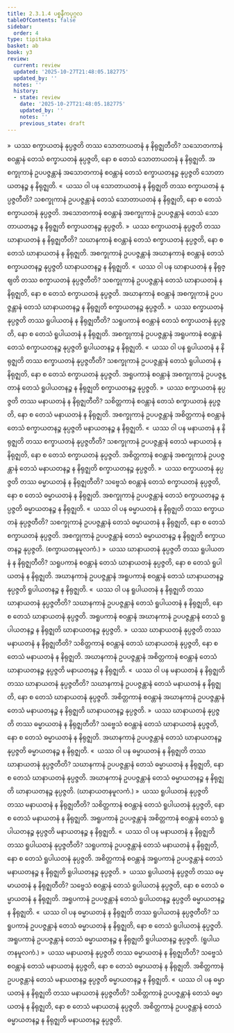 ```yaml
---
title: 2.3.1.4 ပစ္စနီကပုဂ္ဂလ
tableOfContents: false
sidebar:
  order: 4
type: tipitaka
basket: ab
book: y3
review:
  current: review
  updated: '2025-10-27T21:48:05.182775'
  updated_by: ''
  notes: ''
  history:
  - state: review
    date: '2025-10-27T21:48:05.182775'
    updated_by: ''
    notes: ''
    previous_state: draft
---
```



<ReviewStatus review={frontmatter.review} showDetails={true} />

<HypothesisAnnotation frontmatter={frontmatter} />

<DynamicBreadcrumb />

<Division number="204" book="y3" e="ch" v="33" p="170">

<Paragraph number="1609" book="y3">
»  ယဿ စက္ခာယတနံ နုပ္ပဇ္ဇတိ တဿ သောတာယတနံ န နိရုဇ္ဈတီတိ?
</Paragraph>

<Paragraph number="1610" book="y3">
သသောတကာနံ စဝန္တာနံ တေသံ စက္ခာယတနံ နုပ္ပဇ္ဇတိ, နော စ တေသံ သောတာယတနံ န နိရုဇ္ဈတိ. အစက္ခုကာနံ ဥပပဇ္ဇန္တာနံ အသောတကာနံ စဝန္တာနံ တေသံ စက္ခာယတနဉ္စ နုပ္ပဇ္ဇတိ သောတာယတနဉ္စ န နိရုဇ္ဈတိ.
</Paragraph>

<Paragraph number="1611" book="y3">
«  ယဿ ဝါ ပန သောတာယတနံ န နိရုဇ္ဈတိ တဿ စက္ခာယတနံ နုပ္ပဇ္ဇတီတိ?
</Paragraph>

<Paragraph number="1612" book="y3">
သစက္ခုကာနံ ဥပပဇ္ဇန္တာနံ တေသံ သောတာယတနံ န နိရုဇ္ဈတိ, နော စ တေသံ စက္ခာယတနံ နုပ္ပဇ္ဇတိ. အသောတကာနံ စဝန္တာနံ အစက္ခုကာနံ ဥပပဇ္ဇန္တာနံ တေသံ သောတာယတနဉ္စ န နိရုဇ္ဈတိ စက္ခာယတနဉ္စ နုပ္ပဇ္ဇတိ.
</Paragraph>

<Paragraph number="1613" book="y3">
»  ယဿ စက္ခာယတနံ နုပ္ပဇ္ဇတိ တဿ ဃာနာယတနံ န နိရုဇ္ဈတီတိ?
</Paragraph>

<Paragraph number="1614" book="y3">
သဃာနကာနံ စဝန္တာနံ တေသံ စက္ခာယတနံ နုပ္ပဇ္ဇတိ, နော စ တေသံ ဃာနာယတနံ န နိရုဇ္ဈတိ. အစက္ခုကာနံ ဥပပဇ္ဇန္တာနံ အဃာနကာနံ စဝန္တာနံ တေသံ စက္ခာယတနဉ္စ နုပ္ပဇ္ဇတိ ဃာနာယတနဉ္စ န နိရုဇ္ဈတိ.
</Paragraph>

<Paragraph number="1615" book="y3">
«  ယဿ ဝါ ပန ဃာနာယတနံ န နိရုဇ္ဈတိ တဿ စက္ခာယတနံ နုပ္ပဇ္ဇတီတိ?
</Paragraph>

<Paragraph number="1616" book="y3">
သစက္ခုကာနံ ဥပပဇ္ဇန္တာနံ တေသံ ဃာနာယတနံ န နိရုဇ္ဈတိ, နော စ တေသံ စက္ခာယတနံ နုပ္ပဇ္ဇတိ. အဃာနကာနံ စဝန္တာနံ အစက္ခုကာနံ ဥပပဇ္ဇန္တာနံ တေသံ ဃာနာယတနဉ္စ န နိရုဇ္ဈတိ စက္ခာယတနဉ္စ နုပ္ပဇ္ဇတိ.
</Paragraph>

<Paragraph number="1617" book="y3">
»  ယဿ စက္ခာယတနံ နုပ္ပဇ္ဇတိ တဿ ရူပါယတနံ န နိရုဇ္ဈတီတိ?
</Paragraph>

<Paragraph number="1618" book="y3">
သရူပကာနံ စဝန္တာနံ တေသံ စက္ခာယတနံ နုပ္ပဇ္ဇတိ, နော စ တေသံ ရူပါယတနံ န နိရုဇ္ဈတိ. အစက္ခုကာနံ ဥပပဇ္ဇန္တာနံ အရူပကာနံ စဝန္တာနံ တေသံ စက္ခာယတနဉ္စ နုပ္ပဇ္ဇတိ ရူပါယတနဉ္စ န နိရုဇ္ဈတိ.
</Paragraph>

<Paragraph number="1619" book="y3">
«  ယဿ ဝါ ပန ရူပါယတနံ န နိရုဇ္ဈတိ တဿ စက္ခာယတနံ နုပ္ပဇ္ဇတီတိ?
</Paragraph>

<Paragraph number="1620" book="y3">
သစက္ခုကာနံ ဥပပဇ္ဇန္တာနံ တေသံ ရူပါယတနံ န နိရုဇ္ဈတိ, နော စ တေသံ စက္ခာယတနံ နုပ္ပဇ္ဇတိ. အရူပကာနံ စဝန္တာနံ အစက္ခုကာနံ ဥပပဇ္ဇန္တာနံ တေသံ ရူပါယတနဉ္စ န နိရုဇ္ဈတိ စက္ခာယတနဉ္စ နုပ္ပဇ္ဇတိ.
</Paragraph>

<Paragraph number="1621" book="y3">
»  ယဿ စက္ခာယတနံ နုပ္ပဇ္ဇတိ တဿ မနာယတနံ န နိရုဇ္ဈတီတိ?
</Paragraph>

<Paragraph number="1622" book="y3">
သစိတ္တကာနံ စဝန္တာနံ တေသံ စက္ခာယတနံ နုပ္ပဇ္ဇတိ, နော စ တေသံ မနာယတနံ န နိရုဇ္ဈတိ. အစက္ခုကာနံ ဥပပဇ္ဇန္တာနံ အစိတ္တကာနံ စဝန္တာနံ တေသံ စက္ခာယတနဉ္စ နုပ္ပဇ္ဇတိ မနာယတနဉ္စ န နိရုဇ္ဈတိ.
</Paragraph>

<Paragraph number="1623" book="y3">
«  ယဿ ဝါ ပန မနာယတနံ န နိရုဇ္ဈတိ တဿ စက္ခာယတနံ နုပ္ပဇ္ဇတီတိ?
</Paragraph>

<Paragraph number="1624" book="y3">
သစက္ခုကာနံ ဥပပဇ္ဇန္တာနံ တေသံ မနာယတနံ န နိရုဇ္ဈတိ, နော စ တေသံ စက္ခာယတနံ နုပ္ပဇ္ဇတိ. အစိတ္တကာနံ စဝန္တာနံ အစက္ခုကာနံ ဥပပဇ္ဇန္တာနံ တေသံ မနာယတနဉ္စ န နိရုဇ္ဈတိ စက္ခာယတနဉ္စ နုပ္ပဇ္ဇတိ.
</Paragraph>

<Paragraph number="1625" book="y3">
»  ယဿ စက္ခာယတနံ နုပ္ပဇ္ဇတိ တဿ ဓမ္မာယတနံ န နိရုဇ္ဈတီတိ?
</Paragraph>

<Paragraph number="1626" book="y3">
သဗ္ဗေသံ စဝန္တာနံ တေသံ စက္ခာယတနံ နုပ္ပဇ္ဇတိ, နော စ တေသံ ဓမ္မာယတနံ န နိရုဇ္ဈတိ. အစက္ခုကာနံ ဥပပဇ္ဇန္တာနံ တေသံ စက္ခာယတနဉ္စ နုပ္ပဇ္ဇတိ ဓမ္မာယတနဉ္စ န နိရုဇ္ဈတိ.
</Paragraph>

<Paragraph number="1627" book="y3">
«  ယဿ ဝါ ပန ဓမ္မာယတနံ န နိရုဇ္ဈတိ တဿ စက္ခာယတနံ နုပ္ပဇ္ဇတီတိ?
</Paragraph>

<Paragraph number="1628" book="y3">
သစက္ခုကာနံ ဥပပဇ္ဇန္တာနံ တေသံ ဓမ္မာယတနံ န နိရုဇ္ဈတိ, နော စ တေသံ စက္ခာယတနံ နုပ္ပဇ္ဇတိ. အစက္ခုကာနံ ဥပပဇ္ဇန္တာနံ တေသံ ဓမ္မာယတနဉ္စ န နိရုဇ္ဈတိ စက္ခာယတနဉ္စ နုပ္ပဇ္ဇတိ. (စက္ခာယတနမူလကံ.)
</Paragraph>

</Division>
<Division number="205" book="y3" e="ch" v="33" p="172">

<Paragraph number="1629" book="y3">
»  ယဿ ဃာနာယတနံ နုပ္ပဇ္ဇတိ တဿ ရူပါယတနံ န နိရုဇ္ဈတီတိ?
</Paragraph>

<Paragraph number="1630" book="y3">
သရူပကာနံ စဝန္တာနံ တေသံ ဃာနာယတနံ နုပ္ပဇ္ဇတိ, နော စ တေသံ ရူပါယတနံ န နိရုဇ္ဈတိ. အဃာနကာနံ ဥပပဇ္ဇန္တာနံ အရူပကာနံ စဝန္တာနံ တေသံ ဃာနာယတနဉ္စ နုပ္ပဇ္ဇတိ ရူပါယတနဉ္စ န နိရုဇ္ဈတိ.
</Paragraph>

<Paragraph number="1631" book="y3">
«  ယဿ ဝါ ပန ရူပါယတနံ န နိရုဇ္ဈတိ တဿ ဃာနာယတနံ နုပ္ပဇ္ဇတီတိ?
</Paragraph>

<Paragraph number="1632" book="y3">
သဃာနကာနံ ဥပပဇ္ဇန္တာနံ တေသံ ရူပါယတနံ န နိရုဇ္ဈတိ, နော စ တေသံ ဃာနာယတနံ နုပ္ပဇ္ဇတိ. အရူပကာနံ စဝန္တာနံ အဃာနကာနံ ဥပပဇ္ဇန္တာနံ တေသံ ရူပါယတနဉ္စ န နိရုဇ္ဈတိ ဃာနာယတနဉ္စ နုပ္ပဇ္ဇတိ.
</Paragraph>

<Paragraph number="1633" book="y3">
»  ယဿ ဃာနာယတနံ နုပ္ပဇ္ဇတိ တဿ မနာယတနံ န နိရုဇ္ဈတီတိ?
</Paragraph>

<Paragraph number="1634" book="y3">
သစိတ္တကာနံ စဝန္တာနံ တေသံ ဃာနာယတနံ နုပ္ပဇ္ဇတိ, နော စ တေသံ မနာယတနံ န နိရုဇ္ဈတိ. အဃာနကာနံ ဥပပဇ္ဇန္တာနံ အစိတ္တကာနံ စဝန္တာနံ တေသံ ဃာနာယတနဉ္စ နုပ္ပဇ္ဇတိ မနာယတနဉ္စ န နိရုဇ္ဈတိ.
</Paragraph>

<Paragraph number="1635" book="y3">
«  ယဿ ဝါ ပန မနာယတနံ န နိရုဇ္ဈတိ တဿ ဃာနာယတနံ နုပ္ပဇ္ဇတီတိ?
</Paragraph>

<Paragraph number="1636" book="y3">
သဃာနကာနံ ဥပပဇ္ဇန္တာနံ တေသံ မနာယတနံ န နိရုဇ္ဈတိ, နော စ တေသံ ဃာနာယတနံ နုပ္ပဇ္ဇတိ. အစိတ္တကာနံ စဝန္တာနံ အဃာနကာနံ ဥပပဇ္ဇန္တာနံ တေသံ မနာယတနဉ္စ န နိရုဇ္ဈတိ ဃာနာယတနဉ္စ နုပ္ပဇ္ဇတိ.
</Paragraph>

<Paragraph number="1637" book="y3">
»  ယဿ ဃာနာယတနံ နုပ္ပဇ္ဇတိ တဿ ဓမ္မာယတနံ န နိရုဇ္ဈတီတိ?
</Paragraph>

<Paragraph number="1638" book="y3">
သဗ္ဗေသံ စဝန္တာနံ တေသံ ဃာနာယတနံ နုပ္ပဇ္ဇတိ, နော စ တေသံ ဓမ္မာယတနံ န နိရုဇ္ဈတိ. အဃာနကာနံ ဥပပဇ္ဇန္တာနံ တေသံ ဃာနာယတနဉ္စ နုပ္ပဇ္ဇတိ ဓမ္မာယတနဉ္စ န နိရုဇ္ဈတိ.
</Paragraph>

<Paragraph number="1639" book="y3">
«  ယဿ ဝါ ပန ဓမ္မာယတနံ န နိရုဇ္ဈတိ တဿ ဃာနာယတနံ နုပ္ပဇ္ဇတီတိ?
</Paragraph>

<Paragraph number="1640" book="y3">
သဃာနကာနံ ဥပပဇ္ဇန္တာနံ တေသံ ဓမ္မာယတနံ န နိရုဇ္ဈတိ, နော စ တေသံ ဃာနာယတနံ နုပ္ပဇ္ဇတိ. အဃာနကာနံ ဥပပဇ္ဇန္တာနံ တေသံ ဓမ္မာယတနဉ္စ န နိရုဇ္ဈတိ ဃာနာယတနဉ္စ နုပ္ပဇ္ဇတိ. (ဃာနာယတနမူလကံ.)
</Paragraph>

</Division>
<Division number="206" book="y3" e="ch" v="33" p="172">

<Paragraph number="1641" book="y3">
»  ယဿ ရူပါယတနံ နုပ္ပဇ္ဇတိ တဿ မနာယတနံ န နိရုဇ္ဈတီတိ?
</Paragraph>

<Paragraph number="1642" book="y3">
သစိတ္တကာနံ စဝန္တာနံ တေသံ ရူပါယတနံ နုပ္ပဇ္ဇတိ, နော စ တေသံ မနာယတနံ န နိရုဇ္ဈတိ. အရူပကာနံ ဥပပဇ္ဇန္တာနံ အစိတ္တကာနံ စဝန္တာနံ တေသံ ရူပါယတနဉ္စ နုပ္ပဇ္ဇတိ မနာယတနဉ္စ န နိရုဇ္ဈတိ.
</Paragraph>

<Paragraph number="1643" book="y3">
«  ယဿ ဝါ ပန မနာယတနံ န နိရုဇ္ဈတိ တဿ ရူပါယတနံ နုပ္ပဇ္ဇတီတိ?
</Paragraph>

<Paragraph number="1644" book="y3">
သရူပကာနံ ဥပပဇ္ဇန္တာနံ တေသံ မနာယတနံ န နိရုဇ္ဈတိ, နော စ တေသံ ရူပါယတနံ နုပ္ပဇ္ဇတိ. အစိတ္တကာနံ စဝန္တာနံ အရူပကာနံ ဥပပဇ္ဇန္တာနံ တေသံ မနာယတနဉ္စ န နိရုဇ္ဈတိ ရူပါယတနဉ္စ နုပ္ပဇ္ဇတိ.
</Paragraph>

<Paragraph number="1645" book="y3">
»  ယဿ ရူပါယတနံ နုပ္ပဇ္ဇတိ တဿ ဓမ္မာယတနံ န နိရုဇ္ဈတီတိ?
</Paragraph>

<Paragraph number="1646" book="y3">
သဗ္ဗေသံ စဝန္တာနံ တေသံ ရူပါယတနံ နုပ္ပဇ္ဇတိ, နော စ တေသံ ဓမ္မာယတနံ န နိရုဇ္ဈတိ. အရူပကာနံ ဥပပဇ္ဇန္တာနံ တေသံ ရူပါယတနဉ္စ နုပ္ပဇ္ဇတိ ဓမ္မာယတနဉ္စ န နိရုဇ္ဈတိ.
</Paragraph>

<Paragraph number="1647" book="y3">
«  ယဿ ဝါ ပန ဓမ္မာယတနံ န နိရုဇ္ဈတိ တဿ ရူပါယတနံ နုပ္ပဇ္ဇတီတိ?
</Paragraph>

<Paragraph number="1648" book="y3">
သရူပကာနံ ဥပပဇ္ဇန္တာနံ တေသံ ဓမ္မာယတနံ န နိရုဇ္ဈတိ, နော စ တေသံ ရူပါယတနံ နုပ္ပဇ္ဇတိ. အရူပကာနံ ဥပပဇ္ဇန္တာနံ တေသံ ဓမ္မာယတနဉ္စ န နိရုဇ္ဈတိ ရူပါယတနဉ္စ နုပ္ပဇ္ဇတိ. (ရူပါယတနမူလကံ.)
</Paragraph>

</Division>
<Division number="207" book="y3" e="ch" v="33" p="173">

<Paragraph number="1649" book="y3">
»  ယဿ မနာယတနံ နုပ္ပဇ္ဇတိ တဿ ဓမ္မာယတနံ န နိရုဇ္ဈတီတိ?
</Paragraph>

<Paragraph number="1650" book="y3">
သဗ္ဗေသံ စဝန္တာနံ တေသံ မနာယတနံ နုပ္ပဇ္ဇတိ, နော စ တေသံ ဓမ္မာယတနံ န နိရုဇ္ဈတိ. အစိတ္တကာနံ ဥပပဇ္ဇန္တာနံ တေသံ မနာယတနဉ္စ နုပ္ပဇ္ဇတိ ဓမ္မာယတနဉ္စ န နိရုဇ္ဈတိ.
</Paragraph>

<Paragraph number="1651" book="y3">
«  ယဿ ဝါ ပန ဓမ္မာယတနံ န နိရုဇ္ဈတိ တဿ မနာယတနံ နုပ္ပဇ္ဇတီတိ?
</Paragraph>

<Paragraph number="1652" book="y3">
သစိတ္တကာနံ ဥပပဇ္ဇန္တာနံ တေသံ ဓမ္မာယတနံ န နိရုဇ္ဈတိ, နော စ တေသံ မနာယတနံ နုပ္ပဇ္ဇတိ. အစိတ္တကာနံ ဥပပဇ္ဇန္တာနံ တေသံ ဓမ္မာယတနဉ္စ န နိရုဇ္ဈတိ မနာယတနဉ္စ နုပ္ပဇ္ဇတိ.
</Paragraph>
</Division>